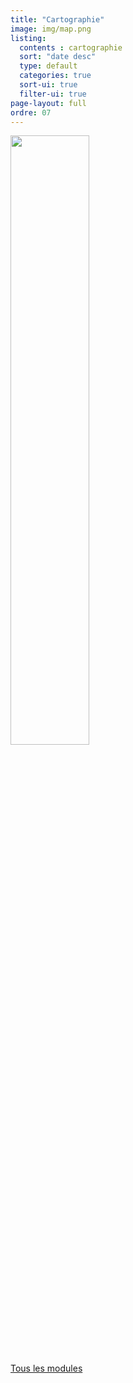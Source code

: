 ```yaml
---
title: "Cartographie"
image: img/map.png
listing: 
  contents : cartographie
  sort: "date desc"
  type: default
  categories: true
  sort-ui: true
  filter-ui: true
page-layout: full
ordre: 07
---
```



::: column-margin
![](img/map.png){width="50%"}
:::

[Tous les modules](/modules.qmd)